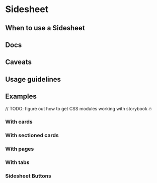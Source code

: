 


<Meta of={SidesheetStories} />

# Sidesheet

## When to use a Sidesheet

## Docs

## Caveats

## Usage guidelines

## Examples

// TODO: figure out how to get CSS modules working with storybook 🔥

<Canvas>
  <Story of={SidesheetStories.Default_} />
</Canvas>

### With cards

<Canvas>
  <Story of={SidesheetStories.WithCards_} />
</Canvas>

### With sectioned cards

<Canvas>
  <Story of={SidesheetStories.WithSectionedCards_} />
</Canvas>

### With pages

<Canvas>
  <Story of={SidesheetStories.WithSubPages} />
</Canvas>

### With tabs

<Canvas>
  <Story of={SidesheetStories.WithTabs_} />
</Canvas>

### Sidesheet Buttons

<Canvas>
  <Story of={SidesheetStories.SidesheetButtons} />
</Canvas>
